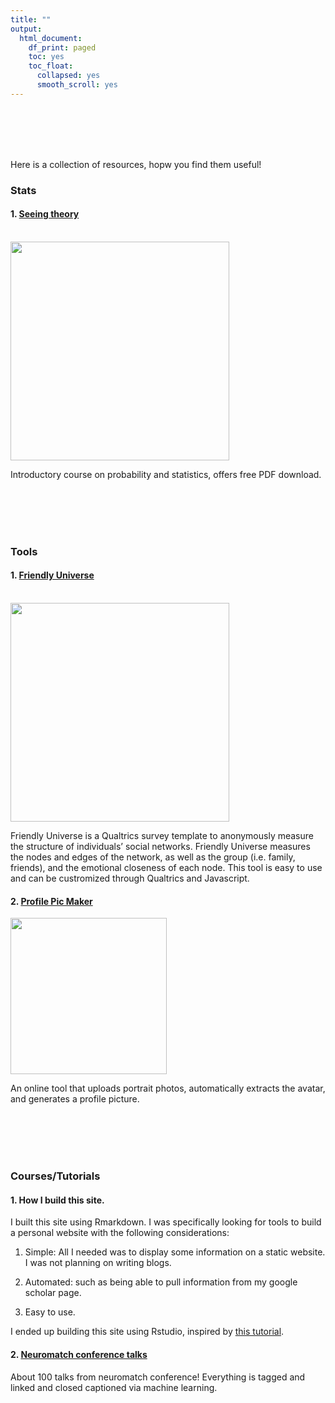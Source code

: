 ```yaml
---
title: ""
output:
  html_document:
    df_print: paged
    toc: yes
    toc_float:
      collapsed: yes
      smooth_scroll: yes
---
```

<br>
<br>
<br>
<br>

Here is a collection of resources, hopw you find them useful!

### Stats

#### 1. [Seeing theory](https://seeing-theory.brown.edu/index.html)
<br>
![](files/images/seeingtheory.jpg){width=350px}

Introductory course on probability and statistics, offers free PDF download.

<br>
<br>
<br>
<br>

### Tools

#### 1. [Friendly Universe](https://github.com/ruipei1/friendlyUniverse)
<br>
![](files/images/fun.png){width=350px}

Friendly Universe is a Qualtrics survey template to anonymously measure the structure of individuals' social networks. Friendly Universe measures the nodes and edges of the network, as well as the group (i.e. family, friends), and the emotional closeness of each node. This tool is easy to use and can be custromized through Qualtrics and Javascript.


#### 2. [Profile Pic Maker](https://pfpmaker.com/)

![](files/images/profilepic.jpg){width=250px}


An online tool that uploads portrait photos, automatically extracts the avatar, and generates a profile picture.

<br>
<br>
<br>
<br>

### Courses/Tutorials

#### 1. How I build this site. 

I built this site using Rmarkdown. I was specifically looking for tools to build a personal website with the following considerations:

1. Simple: All I needed was to display some information on a static website. I was not planning on writing blogs.

2. Automated: such as being able to pull information from my google scholar page.

3. Easy to use.

I ended up building this site using Rstudio, inspired by [this tutorial](https://github.com/privefl/rmarkdown-website-template). 


#### 2. [Neuromatch conference talks](https://www.youtube.com/channel/UCcBKrxkfNv04R9PXLovjf5w)


About 100 talks from neuromatch conference! Everything is tagged and linked and closed captioned via machine learning.


